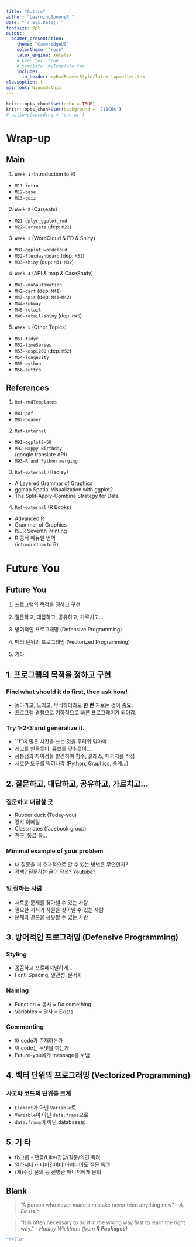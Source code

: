 ---
title: "Outtro"
author: "LearningSpoonsR "
date: "`r Sys.Date()`"
fontsize: 9pt
output:
  beamer_presentation:
    theme: "CambridgeUS"
    colortheme: "rose"
    latex_engine: xelatex
    # keep_tex: true
    # template: myTemplate.tex
    includes:
      in_header: myRmdBeamerStyle/latex-topmatter.tex
classoption: t
mainfont: NanumGothic
---

```{r setup, include=FALSE}
knitr::opts_chunk$set(echo = TRUE)
knitr::opts_chunk$set(background = '718CBA')
# options(encoding = 'euc-kr')
```

# Wrap-up

## Main

\begcols
\begcol{.48\textwidth}

1. `Week 1`  (Introduction to R)  
  + `M11-intro`  
  + `M12-base`  
  + `M13-quiz`  
  
2. `Week 2` (Carseats)  
  + `M21-dplyr_ggplot_rmd`   
  + `M22-Carseats` (dep: `M21`) 

3. `Week 3` (WordCloud & FD & Shiny)  
  + `M31-ggplot_wordcloud`      
  + `M32-flexdashboard` (dep: `M31`)  
  + `M33-shiny` (dep: `M31`-`M32`)  
    
\endcol
\begcol{.48\textwidth}
  
4. `Week 4` (API & map & CaseStudy)   
  + `M41-kma&automation`    
  + `M42-dart` (dep: `M41`)  
  + `M43-apis` (dep: `M41`-`M42`)   
  + `M44-subway`  
  + `M45-retail`  
  + `M46-retail-shiny` (dep: `M45`)   

5. `Week 5` (Other Topics)  
  + `M51-tidyr`  
  + `M52-timeSeries`  
  + `M53-kospi200` (dep: `M52`)  
  + `M54-longevity`  
  + `M55-python`  
  + `M56-outtro` 
  
\endcol
\endcols

## References

\begcols
\begcol{.48\textwidth}

1. `Ref-rmdTemplates`  
  + `M81-pdf`    
  + `M82-beamer`    

2. `Ref-internal`    
  + `M91-ggplot2-50`  
  + `M92-Happy Birthday`    
    (google translate API)  
  + `M93-R and Python merging`  

\endcol
\begcol{.48\textwidth}

3. `Ref-external` (Hadley)  
  + A Layered Grammar of Graphics   
  + ggmap Spatial Visualization with ggplot2   
  + The Split-Apply-Combine Strategy for Data   

4. `Ref-external` (R Books)     
  + Advanced R    
  + Grammar of Graphics     
  + ISLR Seventh Printing  
  + R 공식 메뉴얼 번역  
    (introduction to R)   
    
\endcol
\endcols

# Future You  

## Future You

1. 프로그램의 목적을 정하고 구현  

2. 질문하고, 대답하고, 공유하고, 가르치고...  

3. 방어적인 프로그래밍 (Defensive Programming)  

4. 벡터 단위의 프로그래밍 (Vectorized Programming)  

5. 기타  

## 1. 프로그램의 목적을 정하고 구현    

### Find what should it do first, then ask how!   
+ 돌아가고, 느리고, 무식하더라도 **한 번** 가보는 것이 중요.     
+ 프로그램 경험으로 기하적으로 빠른 프로그래머가 되어감.  

### Try 1-2-3 and generalize it.   
+ ``1''에 많은 시간을 쓰는 것을 두려워 말아야    
+ 레고를 만들듯이, 큐브를 맞추듯이...  
+ 공통점과 차이점을 발견하여 함수, 클래스, 패키지를 작성     
+ 새로운 도구를 익혀나감 (Python, Graphics, 통계...)    

## 2. 질문하고, 대답하고, 공유하고, 가르치고...    

### 질문하고 대답할 곳  
+ Rubber duck (Today-you)  
+ 강사 이메일  
+ Classmates (facebook group)   
+ 친구, 동료 들...   

### Minimal example of your problem     
+ 내 질문을 더 효과적으로 할 수 있는 방법은 무엇인가?  
+ 검색? 질문하는 글의 작성? Youtube?  

### 일 잘하는 사람   
+ 새로운 문제를 찾아낼 수 있는 사람  
+ 필요한 지식과 자원을 찾아낼 수 있는 사람  
+ 문제와 결론을 공유할 수 있는 사람   

## 3. 방어적인 프로그래밍 (Defensive Programming)  

### Styling   

+ 꼼꼼하고 프로페셔널하게...   
+ Font, Spacing, 일관성, 문서화    

### Naming  

+ Function = 동사 = Do something     
+ Variables = 명사 = Exists  

### Commenting   

+ 왜 code가 존재하는가  
+ 이 code는 무엇을 하는가    
+ Future-you에게 message를 보냄  
 
## 4. 벡터 단위의 프로그래밍 (Vectorized Programming)  
 
### 사고와 코드의 단위를 크게   

+ `Element`가 아닌 `Variable`로   
+ `Variable`이 아닌 `data.frame`으로    
+ `data.frame`이 아닌 database로  

## 5. 기 타  

- fb그룹 - 댓글/Like/잡담/질문/의견 독려  
- 일하시다가 디버깅이나 아이디어도 질문 독려  
- (재)수강 문의 등 전병관 매니저에게 문의    

## Blank  

> "A person who never made a mistake never tried anything new" - *A. Einstein*  

> "It is often necessary to do it in the wrong way first to learn the right way." - *Hadley Wickham (from **R Packages**)*

```{r}
"hello"
```





